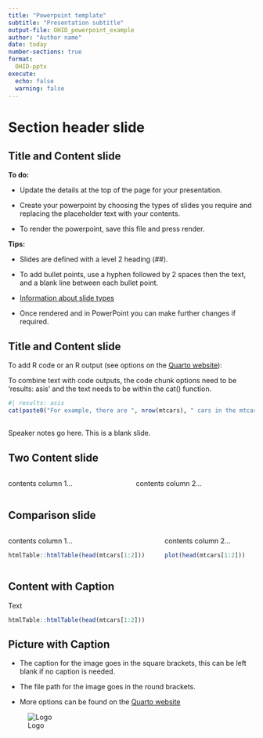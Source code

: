 ```yaml
---
title: "Powerpoint template"
subtitle: "Presentation subtitle"
output-file: OHID_powerpoint_example
author: "Author name"
date: today
number-sections: true
format:
  OHID-pptx
execute:
  echo: false
  warning: false
---
```


# Section header slide

## Title and Content slide

**To do:**

-   Update the details at the top of the page for your presentation.

-   Create your powerpoint by choosing the types of slides you require and replacing the placeholder text with your contents.

-   To render the powerpoint, save this file and press render.

**Tips:**

-   Slides are defined with a level 2 heading (##).

-   To add bullet points, use a hyphen followed by 2 spaces then the text, and a blank line between each bullet point.

-   [Information about slide types](https://quarto.org/docs/presentations/powerpoint.html#slide-layouts)

-   Once rendered and in PowerPoint you can make further changes if required.

## Title and Content slide

To add R code or an R output (see options on the [Quarto website](https://quarto.org/docs/reference/cells/cells-knitr.html#overview)):

To combine text with code outputs, the code chunk options need to be 'results: asis' and the text needs to be within the cat() function.

```r
#| results: asis
cat(paste0("For example, there are ", nrow(mtcars), " cars in the mtcars dataset."))
```

## 

::: {.notes}
Speaker notes go here. This is a blank slide.
:::

## Two Content slide

::: {.columns}
::: {.column}
contents column 1...
:::

::: {.column}
contents column 2...
:::
:::

## Comparison slide

::: {.columns}
::: {.column}
contents column 1...

```r
htmlTable::htmlTable(head(mtcars[1:2]))
```
:::

::: {.column}
contents column 2...

```r
plot(head(mtcars[1:2]))
```
:::
:::

## Content with Caption

Text

```r
htmlTable::htmlTable(head(mtcars[1:2]))
```

## Picture with Caption

-   The caption for the image goes in the square brackets, this can be left blank if no caption is needed.

-   The file path for the image goes in the round brackets.

-   More options can be found on the [Quarto website](https://quarto.org/docs/authoring/figures.html)

![Logo](_extensions/OHID/assets/OHID_3268_MASTER_AW.png)
